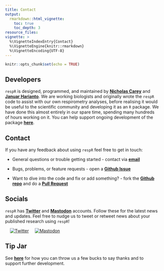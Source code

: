 ```yaml
---
title: Contact
output: 
  rmarkdown::html_vignette:
    toc: true
    toc_depth: 3
resource_files:
vignette: >
  %\VignetteIndexEntry{Contact}
  %\VignetteEngine{knitr::rmarkdown}
  %\VignetteEncoding{UTF-8}
---
```


```r
knitr::opts_chunk$set(echo = TRUE)
```

## Developers

`respR` is designed, programmed, and maintained by [**Nicholas Carey**](https://github.com/nicholascarey) and [**Januar Harianto**](https://github.com/januarharianto). We are working biologists and originally wrote the `respR` code to assist with our own respirometry analyses, before realising it would be useful to the scientific community and developing it as an `R` package. We have done this almost entirely in our spare time, spending many hundreds of hours working on it. You can help support ongoing development of the package [**here**](https://januarharianto.github.io/respR/articles/support.html).

## Contact

If you have any feedback about using `respR` feel free to get in touch: 

- General questions or trouble getting started - contact via [**email**](mailto:nicholascarey@gmail.com)

- Bugs, problems, or feature requests - open a [**Github Issue**](https://github.com/januarharianto/respR/issues)

- Want to dive into the code and fix or add something? - fork the [**Github repo**](https://github.com/januarharianto/respR/) and do a [**Pull Request**](https://github.com/januarharianto/respR/pulls)

## Socials

`respR` has [**Twitter**](https://twitter.com/respR_pkg) and **<a rel="me" href="https://mas.to/@respR">Mastodon</a>** accounts. Follow these for the latest news and updates. Feel free to nudge us to tweet or retweet news about your published research using `respR`!

&nbsp; &nbsp; [![Twitter](https://img.shields.io/twitter/follow/respR_pkg.svg?label=Follow&style=social)](https://twitter.com/respR_pkg?ref_src=twsrc%5Etfw) &nbsp; &nbsp; [![Mastodon](https://img.shields.io/badge/dynamic/json?label=Mastodon&query=totalItems&url=https%3A%2F%2Fmas.to%2Fusers%2FrespR%2Ffollowers.json&logo=mastodon&style=social)](https://mas.to/@respR)

## Tip Jar 

See [**here**](https://januarharianto.github.io/respR/articles/support.html) for how you can throw us a few bucks to say thanks and to support further development.
